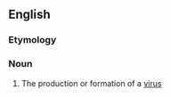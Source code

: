 ==English==

===Etymology===
{{suffix|virus|alt1=viro-|genesis}}

===Noun===
{{en-noun|virogeneses}}

# {{context|virology|lang=en}} The production or formation of a [[virus]]